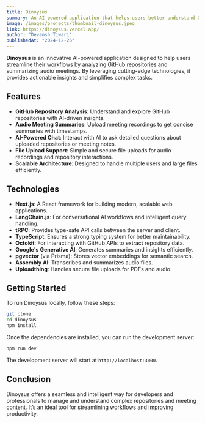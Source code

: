 ```yaml
---
title: Dinoysus
summary: An AI-powered application that helps users better understand GitHub repositories and summarizes audio meetings.
image: /images/projects/thumbnail-dinoysus.jpeg
link: https://dinoysus.vercel.app/
author: "Devansh Tiwari"
publishedAt: "2024-12-26"
---
```


**Dinoysus** is an innovative AI-powered application designed to help users streamline their workflows by analyzing GitHub repositories and summarizing audio meetings. By leveraging cutting-edge technologies, it provides actionable insights and simplifies complex tasks.

## Features

- **GitHub Repository Analysis**: Understand and explore GitHub repositories with AI-driven insights.
- **Audio Meeting Summaries**: Upload meeting recordings to get concise summaries with timestamps.
- **AI-Powered Chat**: Interact with AI to ask detailed questions about uploaded repositories or meeting notes.
- **File Upload Support**: Simple and secure file uploads for audio recordings and repository interactions.
- **Scalable Architecture**: Designed to handle multiple users and large files efficiently.

## Technologies

- **Next.js**: A React framework for building modern, scalable web applications.
- **LangChain.js**: For conversational AI workflows and intelligent query handling.
- **tRPC**: Provides type-safe API calls between the server and client.
- **TypeScript**: Ensures a strong typing system for better maintainability.
- **Octokit**: For interacting with GitHub APIs to extract repository data.
- **Google's Generative AI**: Generates summaries and insights efficiently.
- **pgvector** (via Prisma): Stores vector embeddings for semantic search.
- **Assembly AI**: Transcribes and summarizes audio files.
- **Uploadthing**: Handles secure file uploads for PDFs and audio.

## Getting Started

To run Dinoysus locally, follow these steps:

```bash
git clone
cd dinoysus
npm install
```

Once the dependencies are installed, you can run the development server:

```bash
npm run dev
```

The development server will start at `http://localhost:3000`.


## Conclusion

Dinoysus offers a seamless and intelligent way for developers and professionals to manage and understand complex repositories and meeting content. It’s an ideal tool for streamlining workflows and improving productivity.
